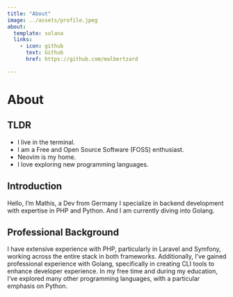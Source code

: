 ```yaml
---
title: "About"
image: ../assets/profile.jpeg
about:
  template: solana
  links:
    - icon: github
      text: Github
      href: https://github.com/malbertzard

---
```


# About

## TLDR

- I live in the terminal.
- I am a Free and Open Source Software (FOSS) enthusiast.
- Neovim is my home.
- I love exploring new programming languages.

## Introduction

Hello, I'm Mathis, a Dev from Germany I specialize in backend development with expertise in PHP and Python. And I am currently diving into Golang.

## Professional Background
I have extensive experience with PHP, particularly in Laravel and Symfony, working across the entire stack in both frameworks. Additionally, I've gained professional experience with Golang, specifically in creating CLI tools to enhance developer experience. In my free time and during my education, I've explored many other programming languages, with a particular emphasis on Python.


